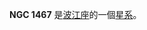 {{NGCInfoBox|NGCID=NGC 1467|發現者=法蘭克·穆勒|發現日期=1886年-月-日|其他編號=MCG -2-10-15 NPM1G -08.0150|曆元=J2000.0|赤經=3時51分52.7秒
|赤緯=-8°50'16"|星座=波江座|星體=星系|星等=14.1|表面亮度=13.7|藍等=15}}

'''NGC 1467''' 是[[波江座|波江座]]的一個[[星系|星系]]。

{{NGCReference|1467}}
{{Catalogs|NGC=1467}}